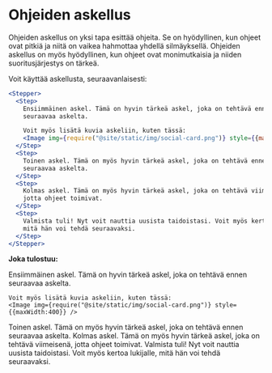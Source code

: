 # Ohjeiden askellus

Ohjeiden askellus on yksi tapa esittää ohjeita. Se on hyödyllinen, kun ohjeet
ovat pitkiä ja niitä on vaikea hahmottaa yhdellä silmäyksellä. Ohjeiden
askellus on myös hyödyllinen, kun ohjeet ovat monimutkaisia ja niiden
suoritusjärjestys on tärkeä.

Voit käyttää askellusta, seuraavanlaisesti:

```jsx
<Stepper>
  <Step>
    Ensiimmäinen askel. Tämä on hyvin tärkeä askel, joka on tehtävä ennen
    seuraavaa askelta.

    Voit myös lisätä kuvia askeliin, kuten tässä:
    <Image img={require("@site/static/img/social-card.png")} style={{maxWidth:400}} />
  </Step>
  <Step>
    Toinen askel. Tämä on myös hyvin tärkeä askel, joka on tehtävä ennen
    seuraavaa askelta.
  </Step>
  <Step>
    Kolmas askel. Tämä on myös hyvin tärkeä askel, joka on tehtävä viimeisenä,
    jotta ohjeet toimivat.
  </Step>
  <Step>
    Valmista tuli! Nyt voit nauttia uusista taidoistasi. Voit myös kertoa lukijalle,
    mitä hän voi tehdä seuraavaksi.
  </Step>
</Stepper>
```

**Joka tulostuu:**

<Stepper>
  <Step>
    Ensiimmäinen askel. Tämä on hyvin tärkeä askel, joka on tehtävä ennen
    seuraavaa askelta.

    Voit myös lisätä kuvia askeliin, kuten tässä:
    <Image img={require("@site/static/img/social-card.png")} style={{maxWidth:400}} />
  </Step>
  <Step>
    Toinen askel. Tämä on myös hyvin tärkeä askel, joka on tehtävä ennen
    seuraavaa askelta.
  </Step>
  <Step>
    Kolmas askel. Tämä on myös hyvin tärkeä askel, joka on tehtävä viimeisenä,
    jotta ohjeet toimivat.
  </Step>
  <Step>
    Valmista tuli! Nyt voit nauttia uusista taidoistasi. Voit myös kertoa lukijalle,
    mitä hän voi tehdä seuraavaksi.
  </Step>
</Stepper>
